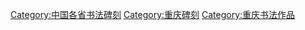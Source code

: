 [[Category:中国各省书法碑刻|Category:中国各省书法碑刻]]
[[Category:重庆碑刻|Category:重庆碑刻]]
[[Category:重庆书法作品|Category:重庆书法作品]]